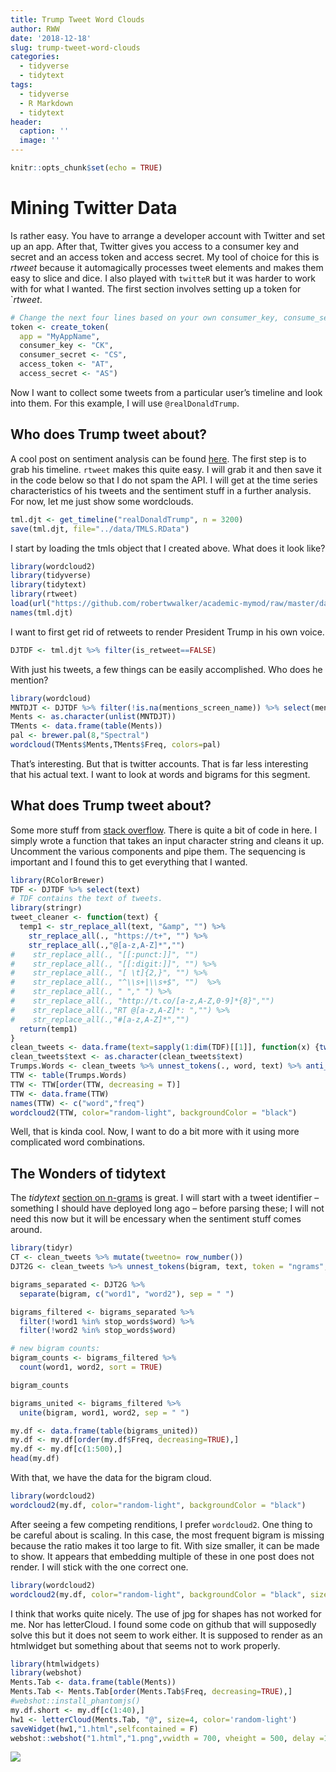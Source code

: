 ```yaml
---
title: Trump Tweet Word Clouds
author: RWW
date: '2018-12-18'
slug: trump-tweet-word-clouds
categories:
  - tidyverse
  - tidytext
tags:
  - tidyverse
  - R Markdown
  - tidytext
header:
  caption: ''
  image: ''
---
```


```r
knitr::opts_chunk$set(echo = TRUE)
```

# Mining Twitter Data

Is rather easy.  You have to arrange a developer account with Twitter and set up an app.  After that, Twitter gives you access to a consumer key and secret and an access token and access secret.  My tool of choice for this is *rtweet* because it automagically processes tweet elements and makes them easy to slice and dice.  I also played with `twitteR` but it was harder to work with for what I wanted.  The first section involves setting up a token for `*rtweet*.

```r
# Change the next four lines based on your own consumer_key, consume_secret, access_token, and access_secret. 
token <- create_token(
  app = "MyAppName",
  consumer_key <- "CK",
  consumer_secret <- "CS",
  access_token <- "AT",
  access_secret <- "AS")
```

Now I want to collect some tweets from a particular user's timeline and look into them.  For this example, I will use `@realDonaldTrump`.

## Who does Trump tweet about?

A cool post on sentiment analysis can be found [here](http://dataaspirant.com/2018/03/22/twitter-sentiment-analysis-using-r/).  The first step is to grab his timeline.  `rtweet` makes this quite easy.  I will grab it and then save it in the code below so that I do not spam the API.  I will get at the time series characteristics of his tweets and the sentiment stuff in a further analysis.  For now, let me just show some wordclouds.

```r
tml.djt <- get_timeline("realDonaldTrump", n = 3200)
save(tml.djt, file="../data/TMLS.RData")
```

I start by loading the tmls object that I created above.  What does it look like?

```r
library(wordcloud2)
library(tidyverse)
library(tidytext)
library(rtweet)
load(url("https://github.com/robertwwalker/academic-mymod/raw/master/data/TMLS.RData"))
names(tml.djt)
```

I want to first get rid of retweets to render President Trump in his own voice.

```r
DJTDF <- tml.djt %>% filter(is_retweet==FALSE)
```

With just his tweets, a few things can be easily accomplished.  Who does he mention?

```r
library(wordcloud)
MNTDJT <- DJTDF %>% filter(!is.na(mentions_screen_name)) %>% select(mentions_screen_name)
Ments <- as.character(unlist(MNTDJT))
TMents <- data.frame(table(Ments))
pal <- brewer.pal(8,"Spectral")
wordcloud(TMents$Ments,TMents$Freq, colors=pal)
```

That's interesting.  But that is twitter accounts.  That is far less interesting that his actual text.  I want to look at words and bigrams for this segment.

## What does Trump tweet about?

Some more stuff from [stack overflow](https://stackoverflow.com/questions/31348453/how-do-i-clean-twitter-data-in-r).  There is quite a bit of code in here.  I simply wrote a function that takes an input character string and cleans it up.  Uncomment the various components and pipe them.  The sequencing is important and I found this to get everything that I wanted.

```r
library(RColorBrewer)
TDF <- DJTDF %>% select(text)
# TDF contains the text of tweets.
library(stringr)
tweet_cleaner <- function(text) {
  temp1 <- str_replace_all(text, "&amp", "") %>% 
    str_replace_all(., "https://t+", "") %>%
    str_replace_all(.,"@[a-z,A-Z]*","")
#    str_replace_all(., "[[:punct:]]", "")  
#    str_replace_all(., "[[:digit:]]", "") %>%
#    str_replace_all(., "[ \t]{2,}", "") %>%
#    str_replace_all(., "^\\s+|\\s+$", "")  %>%
#    str_replace_all(., " "," ") %>%
#    str_replace_all(., "http://t.co/[a-z,A-Z,0-9]*{8}","")
#    str_replace_all(.,"RT @[a-z,A-Z]*: ","") %>% 
#    str_replace_all(.,"#[a-z,A-Z]*","")
  return(temp1)
}
clean_tweets <- data.frame(text=sapply(1:dim(TDF)[[1]], function(x) {tweet_cleaner(TDF[x,"text"])}))
clean_tweets$text <- as.character(clean_tweets$text)
Trumps.Words <- clean_tweets %>% unnest_tokens(., word, text) %>% anti_join(stop_words, "word")
TTW <- table(Trumps.Words)
TTW <- TTW[order(TTW, decreasing = T)]
TTW <- data.frame(TTW)
names(TTW) <- c("word","freq")
wordcloud2(TTW, color="random-light", backgroundColor = "black")
```

Well, that is kinda cool.  Now, I want to do a bit more with it using more complicated word combinations.

## The Wonders of tidytext

The *tidytext* [section on n-grams](https://www.tidytextmining.com/ngrams.html) is great.  I will start with a tweet identifier -- something I should have deployed long ago -- before parsing these; I will not need this now but it will be encessary when the sentiment stuff comes around.

```r
library(tidyr)
CT <- clean_tweets %>% mutate(tweetno= row_number())
DJT2G <- clean_tweets %>% unnest_tokens(bigram, text, token = "ngrams", n=2)

bigrams_separated <- DJT2G %>%
  separate(bigram, c("word1", "word2"), sep = " ")

bigrams_filtered <- bigrams_separated %>%
  filter(!word1 %in% stop_words$word) %>%
  filter(!word2 %in% stop_words$word)

# new bigram counts:
bigram_counts <- bigrams_filtered %>% 
  count(word1, word2, sort = TRUE)

bigram_counts

bigrams_united <- bigrams_filtered %>%
  unite(bigram, word1, word2, sep = " ")

my.df <- data.frame(table(bigrams_united))
my.df <- my.df[order(my.df$Freq, decreasing=TRUE),]
my.df <- my.df[c(1:500),]
head(my.df)
```

With that, we have the data for the bigram cloud.

```r
library(wordcloud2)
wordcloud2(my.df, color="random-light", backgroundColor = "black")
```

After seeing a few competing renditions, I prefer `wordcloud2`.  One thing to be careful about is scaling.  In this case, the most frequent bigram is missing because the ratio makes it too large to fit.  With size smaller, it can be made to show.  It appears that embedding multiple of these in one post does not render.  I will stick with the one correct one.

```r
library(wordcloud2)
wordcloud2(my.df, color="random-light", backgroundColor = "black", size = 0.5)
```

I think that works quite nicely.  The use of jpg for shapes has not worked for me.  Nor has letterCloud.  I found some code on github that will supposedly solve this but it does not seem to work either.  It is supposed to render as an htmlwidget but something about that seems not to work properly.

```r
library(htmlwidgets)
library(webshot)
Ments.Tab <- data.frame(table(Ments))
Ments.Tab <- Ments.Tab[order(Ments.Tab$Freq, decreasing=TRUE),]
#webshot::install_phantomjs()
my.df.short <- my.df[c(1:40),]
hw1 <- letterCloud(Ments.Tab, "@", size=4, color='random-light')
saveWidget(hw1,"1.html",selfcontained = F)
webshot::webshot("1.html","1.png",vwidth = 700, vheight = 500, delay =10)
```
![](1.png)

